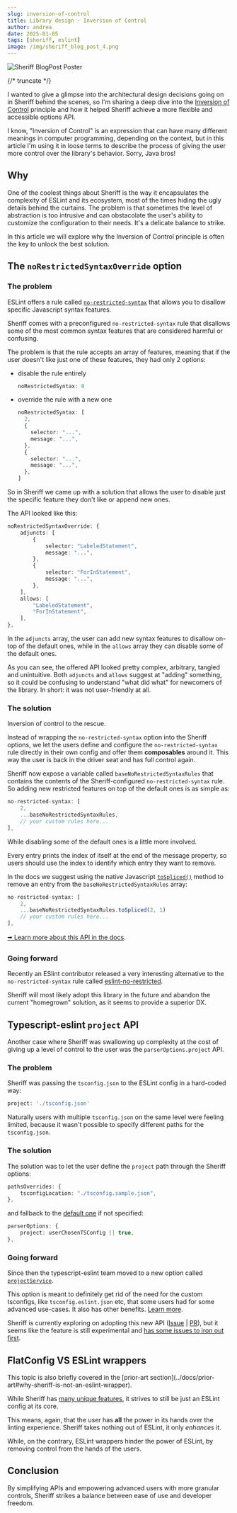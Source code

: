 ```yaml
---
slug: inversion-of-control
title: Library design - Inversion of Control
author: andrea
date: 2025-01-05
tags: [sheriff, eslint]
image: /img/sheriff_blog_post_4.png
---
```


![Sheriff BlogPost Poster](/img/sheriff_blog_post_4.png)

{/* truncate */}

I wanted to give a glimpse into the architectural design decisions going on in Sheriff behind the scenes, so I'm sharing a deep dive into the [Inversion of Control](https://en.wikipedia.org/wiki/Inversion_of_control) principle and how it helped Sheriff achieve a more flexible and accessible options API.

<Callout title="Info">
I know, "Inversion of Control" is an expression that can have many different meanings in computer programming, depending on the context, but in this article I'm using it in loose terms to describe the process of giving the user more control over the library's behavior. Sorry, Java bros!
</Callout>

## Why

One of the coolest things about Sheriff is the way it encapsulates the complexity of ESLint and its ecosystem, most of the times hiding the ugly details behind the curtains. The problem is that sometimes the level of abstraction is too intrusive and can obstacolate the user's ability to customize the configuration to their needs. It's a delicate balance to strike.

In this article we will explore why the Inversion of Control principle is often the key to unlock the best solution.

## The `noRestrictedSyntaxOverride` option

### The problem

ESLint offers a rule called [`no-restricted-syntax`](https://eslint.org/docs/latest/rules/no-restricted-syntax) that allows you to disallow specific Javascript syntax features.

Sheriff comes with a preconfigured `no-restricted-syntax` rule that disallows some of the most common syntax features that are considered harmful or confusing.

The problem is that the rule accepts an array of features, meaning that if the user doesn't like just one of these features, they had only 2 options:

- disable the rule entirely

  ```ts
  noRestrictedSyntax: 0
  ```
- override the rule with a new one

  ```ts
  noRestrictedSyntax: [
    2,
    {
      selector: "...",
      message: "...",
    },
    {
      selector: "...",
      message: "...",
    },
  ]
  ```

So in Sheriff we came up with a solution that allows the user to disable just the specific feature they don't like or append new ones.

The API looked like this:

```ts
noRestrictedSyntaxOverride: {
    adjuncts: [
        {
            selector: "LabeledStatement",
            message: "...",
        },
        {
            selector: "ForInStatement",
            message: "...",
        },
    ],
    allows: [
        "LabeledStatement",
        "ForInStatement",
    ],
},
```

In the `adjuncts` array, the user can add new syntax features to disallow on-top of the default ones, while in the `allows` array they can disable some of the default ones.

As you can see, the offered API looked pretty complex, arbitrary, tangled and unintuitive. Both `adjuncts` and `allows` suggest at "adding" something, so it could be confusing to understand "what did what" for newcomers of the library. In short: it was not user-friendly at all.

### The solution

Inversion of control to the rescue.

Instead of wrapping the `no-restricted-syntax` option into the Sheriff options, we let the users define and configure the `no-restricted-syntax` rule directly in their own config and offer them **composables** around it. This way the user is back in the driver seat and has full control again.

Sheriff now expose a variable called `baseNoRestrictedSyntaxRules` that contains the contents of the Sheriff-configured `no-restricted-syntax` rule. So adding new restricted features on top of the default ones is as simple as:

```ts
no-restricted-syntax: [
    2,
    ...baseNoRestrictedSyntaxRules,
    // your custom rules here...
],
```

While disabling some of the default ones is a little more involved.

Every entry prints the index of itself at the end of the message property, so users should use the index to identify which entry they want to remove.

In the docs we suggest using the native Javascript [`toSpliced()`](https://developer.mozilla.org/en-US/docs/Web/JavaScript/Reference/Global_Objects/Array/toSpliced) method to remove an entry from the `baseNoRestrictedSyntaxRules` array:

```ts
no-restricted-syntax: [
    2,
    ...baseNoRestrictedSyntaxRules.toSpliced(2, 1)
    // your custom rules here...
],
```

[🠪 Learn more about this API in the docs](https://www.eslint-config-sheriff.dev/docs/configuration#customizing-the-no-restricted-syntax).

### Going forward

Recently an ESlint contributor released a very interesting alternative to the `no-restricted-syntax` rule called [eslint-no-restricted](https://github.com/bradzacher/eslint-no-restricted).

Sheriff will most likely adopt this library in the future and abandon the current "homegrown" solution, as it seems to provide a superior DX.

## Typescript-eslint `project` API

Another case where Sheriff was swallowing up complexity at the cost of giving up a level of control to the user was the `parserOptions.project` API.

### The problem

Sheriff was passing the `tsconfig.json` to the ESLint config in a hard-coded way:

```ts
project: './tsconfig.json'
```

Naturally users with multiple `tsconfig.json` on the same level were feeling limited, because it wasn't possible to specify different paths for the `tsconfig.json`.

### The solution

The solution was to let the user define the `project` path through the Sheriff options:

```ts
pathsOverrides: {
    tsconfigLocation: "./tsconfig.sample.json",
},
```

and fallback to the [default one](https://typescript-eslint.io/blog/parser-options-project-true/) if not specified:

```ts
parserOptions: {
    project: userChosenTSConfig || true,
},
```

### Going forward

Since then the typescript-eslint team moved to a new option called [`projectService`](https://typescript-eslint.io/blog/announcing-typescript-eslint-v8-beta#project-service).

This option is meant to definitely get rid of the need for the custom tsconfigs, like `tsconfig.eslint.json` etc, that some users had for some advanced use-cases. It also has other benefits. [Learn more](https://typescript-eslint.io/packages/parser#projectservice).

Sheriff is currently exploring on adopting this new API ([Issue](https://github.com/AndreaPontrandolfo/sheriff/issues/203) | [PR](https://github.com/AndreaPontrandolfo/sheriff/pull/205)), but it seems like the feature is still experimental and [has some issues to iron out first](https://github.com/microsoft/vscode-eslint/issues/1911).

## FlatConfig VS ESLint wrappers

<Callout title="Info">
This topic is also briefly covered in the [prior-art section](../docs/prior-art#why-sheriff-is-not-an-eslint-wrapper).
</Callout>

While Sheriff has [many unique features](../docs/prior-art#features-comparison-table), it strives to still be just an ESLint config at its core.

This means, again, that the user has **all** the power in its hands over the linting experience. Sheriff takes nothing out of ESLint, it only _enhances_ it.

While, on the contrary, ESLint wrappers hinder the power of ESLint, by removing control from the hands of the users.

## Conclusion

By simplifying APIs and empowering advanced users with more granular controls, Sheriff strikes a balance between ease of use and developer freedom.
